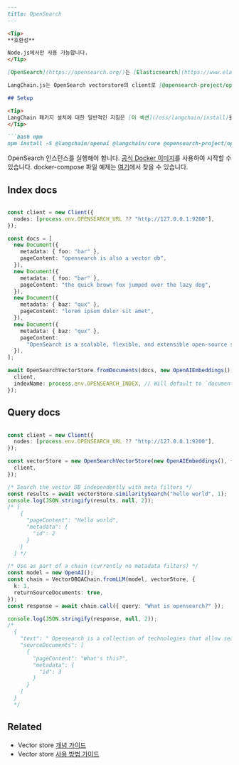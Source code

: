 ```markdown
---
title: OpenSearch
---

<Tip>
**호환성**

Node.js에서만 사용 가능합니다.
</Tip>

[OpenSearch](https://opensearch.org/)는 [Elasticsearch](https://www.elastic.co/elasticsearch/)의 fork로 Elasticsearch API와 완전히 호환됩니다. Approximate Nearest Neighbors에 대한 지원에 대해 자세히 알아보려면 [여기](https://opensearch.org/docs/latest/search-plugins/knn/approximate-knn/)를 참조하세요.

LangChain.js는 OpenSearch vectorstore의 client로 [@opensearch-project/opensearch](https://opensearch.org/docs/latest/clients/javascript/index/)를 지원합니다.

## Setup

<Tip>
LangChain 패키지 설치에 대한 일반적인 지침은 [이 섹션](/oss/langchain/install)을 참조하세요.
</Tip>

```bash npm
npm install -S @langchain/openai @langchain/core @opensearch-project/opensearch
```
OpenSearch 인스턴스를 실행해야 합니다. [공식 Docker 이미지](https://opensearch.org/docs/latest/opensearch/install/docker/)를 사용하여 시작할 수 있습니다. docker-compose 파일 예제는 [여기](https://github.com/langchain-ai/langchainjs/blob/main/examples/src/indexes/vector_stores/opensearch/docker-compose.yml)에서 찾을 수 있습니다.

## Index docs

```typescript

const client = new Client({
  nodes: [process.env.OPENSEARCH_URL ?? "http://127.0.0.1:9200"],
});

const docs = [
  new Document({
    metadata: { foo: "bar" },
    pageContent: "opensearch is also a vector db",
  }),
  new Document({
    metadata: { foo: "bar" },
    pageContent: "the quick brown fox jumped over the lazy dog",
  }),
  new Document({
    metadata: { baz: "qux" },
    pageContent: "lorem ipsum dolor sit amet",
  }),
  new Document({
    metadata: { baz: "qux" },
    pageContent:
      "OpenSearch is a scalable, flexible, and extensible open-source software suite for search, analytics, and observability applications",
  }),
];

await OpenSearchVectorStore.fromDocuments(docs, new OpenAIEmbeddings(), {
  client,
  indexName: process.env.OPENSEARCH_INDEX, // Will default to `documents`
});
```
## Query docs

```typescript

const client = new Client({
  nodes: [process.env.OPENSEARCH_URL ?? "http://127.0.0.1:9200"],
});

const vectorStore = new OpenSearchVectorStore(new OpenAIEmbeddings(), {
  client,
});

/* Search the vector DB independently with meta filters */
const results = await vectorStore.similaritySearch("hello world", 1);
console.log(JSON.stringify(results, null, 2));
/* [
    {
      "pageContent": "Hello world",
      "metadata": {
        "id": 2
      }
    }
  ] */

/* Use as part of a chain (currently no metadata filters) */
const model = new OpenAI();
const chain = VectorDBQAChain.fromLLM(model, vectorStore, {
  k: 1,
  returnSourceDocuments: true,
});
const response = await chain.call({ query: "What is opensearch?" });

console.log(JSON.stringify(response, null, 2));
/*
  {
    "text": " Opensearch is a collection of technologies that allow search engines to publish search results in a standard format, making it easier for users to search across multiple sites.",
    "sourceDocuments": [
      {
        "pageContent": "What's this?",
        "metadata": {
          "id": 3
        }
      }
    ]
  }
  */
```

## Related

- Vector store [개념 가이드](/oss/integrations/vectorstores)
- Vector store [사용 방법 가이드](/oss/integrations/vectorstores)
```